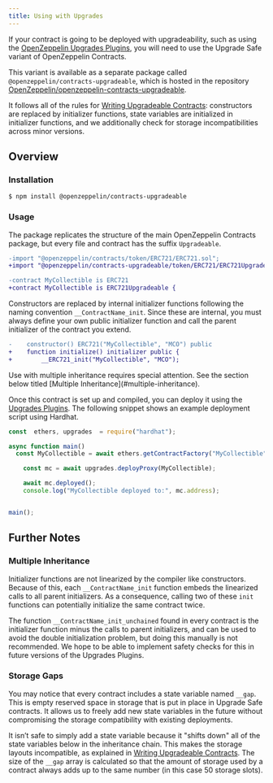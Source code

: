 ```yaml
---
title: Using with Upgrades
---
```


If your contract is going to be deployed with upgradeability, such as using the [OpenZeppelin Upgrades Plugins](upgrades-plugins::index), you will need to use the Upgrade Safe variant of OpenZeppelin Contracts.

This variant is available as a separate package called `@openzeppelin/contracts-upgradeable`, which is hosted in the repository [OpenZeppelin/openzeppelin-contracts-upgradeable](https://github.com/OpenZeppelin/openzeppelin-contracts-upgradeable).

It follows all of the rules for [Writing Upgradeable Contracts](upgrades-plugins::writing-upgradeable): constructors are replaced by initializer functions, state variables are initialized in initializer functions, and we additionally check for storage incompatibilities across minor versions.

## Overview

### Installation

```console
$ npm install @openzeppelin/contracts-upgradeable
```

### Usage

The package replicates the structure of the main OpenZeppelin Contracts package, but every file and contract has the suffix `Upgradeable`.

```diff
-import "@openzeppelin/contracts/token/ERC721/ERC721.sol";
+import "@openzeppelin/contracts-upgradeable/token/ERC721/ERC721Upgradeable.sol";

-contract MyCollectible is ERC721
+contract MyCollectible is ERC721Upgradeable {
```

Constructors are replaced by internal initializer functions following the naming convention `__ContractName_init`. Since these are internal, you must always define your own public initializer function and call the parent initializer of the contract you extend.

```diff
-    constructor() ERC721("MyCollectible", "MCO") public
+    function initialize() initializer public {
+        __ERC721_init("MyCollectible", "MCO");

```

<Callout type='warn'>
Use with multiple inheritance requires special attention. See the section below titled [Multiple Inheritance](#multiple-inheritance).
</Callout>

Once this contract is set up and compiled, you can deploy it using the [Upgrades Plugins](upgrades-plugins::index). The following snippet shows an example deployment script using Hardhat.

```js
const  ethers, upgrades  = require("hardhat");

async function main()
  const MyCollectible = await ethers.getContractFactory("MyCollectible");

    const mc = await upgrades.deployProxy(MyCollectible);

    await mc.deployed();
    console.log("MyCollectible deployed to:", mc.address);


main();
```

## Further Notes

### Multiple Inheritance

Initializer functions are not linearized by the compiler like constructors. Because of this, each `__ContractName_init` function embeds the linearized calls to all parent initializers. As a consequence, calling two of these `init` functions can potentially initialize the same contract twice.

The function `__ContractName_init_unchained` found in every contract is the initializer function minus the calls to parent initializers, and can be used to avoid the double initialization problem, but doing this manually is not recommended. We hope to be able to implement safety checks for this in future versions of the Upgrades Plugins.

### Storage Gaps

You may notice that every contract includes a state variable named `__gap`. This is empty reserved space in storage that is put in place in Upgrade Safe contracts. It allows us to freely add new state variables in the future without compromising the storage compatibility with existing deployments.

It isn’t safe to simply add a state variable because it "shifts down" all of the state variables below in the inheritance chain. This makes the storage layouts incompatible, as explained in [Writing Upgradeable Contracts](upgrades-plugins::writing-upgradeable#modifying-your-contracts). The size of the `__gap` array is calculated so that the amount of storage used by a contract always adds up to the same number (in this case 50 storage slots).

